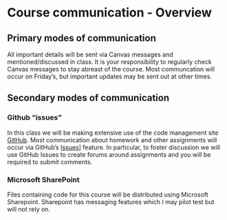 # Course communication - Overview

## Primary modes of communication

All important details will be sent via Canvas messages and mentioned/discussed in class.  It is your responsibility to regularly check Canvas messages to stay abreast of the course.  Most communcation will occur on Friday's, but important updates may be sent out at other times.

<!-- TODO: how to set up canvas notifications? -->

## Secondary modes of communication

### Github "issues"

In this class we will be making extensive use of the code management site [GitHub](https://github.com/).  Most communication about homework and other assignments will occur via GitHub's [Issues](https://guides.github.com/features/issues/)] feature.  In particular, to foster discussion we will use GitHub Issues to create forums around assignments and you will be required to submit comments.

### Microsoft SharePoint

Files containing code for this course will be distributed using Microsoft Sharepoint.  Sharepoint has messaging features which I may pilot test but will not rely on.  

